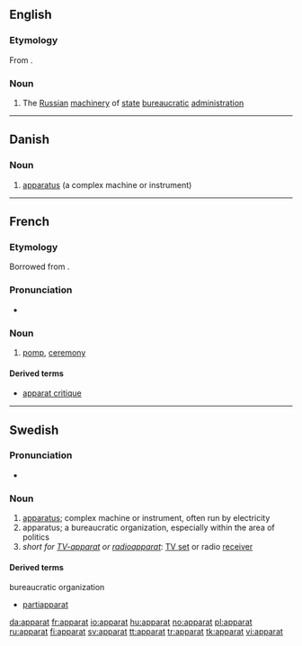 ==English==

===Etymology===
From {{etyl|ru}} {{term|аппарат||apparatus, apparat|sc=Cyrl|tr=apparát}}.

===Noun===
{{en-noun|-}}

# The [[Russian]] [[machinery]] of [[state]] [[bureaucratic]] [[administration]]

----

==Danish==

===Noun===
{{infl|da|noun|g=n}}

# [[apparatus]] (a complex machine or instrument)

{{tbot entry|Danish|apparatus|2009|July|da}}

----

==French==

===Etymology===
Borrowed from {{etyl|la|fr}} {{term|apparatus}}.

===Pronunciation===
* {{IPA|/apaʁa/|lang=fr}}

===Noun===
{{fr-noun|m}}

# [[pomp]], [[ceremony]]

====Derived terms====
* [[apparat critique]]

----

==Swedish==

===Pronunciation===
* {{audio|Sv-en apparat.ogg|Audio}}

===Noun===
{{infl|sv|noun|g=c}}
{{sv-noun-reg-er}}

# [[apparatus]]; complex machine or instrument, often run by electricity
# apparatus; a bureaucratic organization, especially within the area of politics
# ''short for [[TV-apparat]] or [[radioapparat]]'': [[TV set]] or radio [[receiver]]

====Derived terms====
;bureaucratic organization
* [[partiapparat]]

[[da:apparat]]
[[fr:apparat]]
[[io:apparat]]
[[hu:apparat]]
[[no:apparat]]
[[pl:apparat]]
[[ru:apparat]]
[[fi:apparat]]
[[sv:apparat]]
[[tt:apparat]]
[[tr:apparat]]
[[tk:apparat]]
[[vi:apparat]]